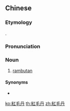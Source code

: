 {{also|红毛丹}}
==Chinese==
{{zh-forms|s=红毛丹}}

===Etymology===
{{bor|zh|ms|rambutan}}.

===Pronunciation===
{{zh-pron
|m=hóngmáodān
|c=hung4 mou4 daan1
|mn-t=ang5 mo5 dang1
|cat=n
}}

===Noun===
{{zh-noun}}

# [[rambutan]] {{gloss|fruit}}

====Synonyms====
* {{zh-l|韶子|tr=sháozi}}

[[ko:紅毛丹]]
[[th:紅毛丹]]
[[zh:紅毛丹]]